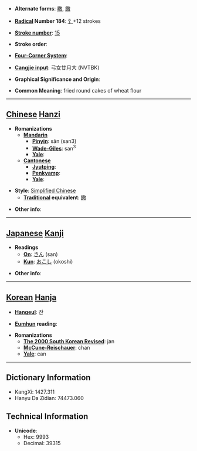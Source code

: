 * '''Alternate forms''': [[糤]], [[饊]]

* '''[[Wiktionary:Chinese radical index| Radical]] Number 184''': [[Wiktionary:Chinese radical index 饣|饣]]+12 strokes

* '''[[Wiktionary:Chinese total strokes index|Stroke number]]''': [[Wiktionary:Chinese total strokes index 15|15]]

* '''Stroke order''': 

* '''[[Wiktionary:Chinese four corner index|Four-Corner System]]''': 

* '''[[Wiktionary:Chinese Cangjie index|Cangjie input]]''': 弓女廿月大 (NVTBK)

* '''Graphical Significance and Origin''': 

* '''Common Meaning''': fried round cakes of wheat flour

----

== [[Chinese]] [[Hanzi]] ==

* '''Romanizations'''
** '''[[Mandarin]]'''
*** '''[[Pinyin]]''': sǎn (san3)
*** '''[[Wade-Giles]]''': san<sup>3</sup>
*** '''[[Yale]]''': 
** '''[[Cantonese]]'''
*** '''[[Jyutping]]''':
*** '''[[Penkyamp]]''': 
*** '''[[Yale]]''': 

* '''Style''': [[Simplified Chinese]] 
** '''[[Traditional Chinese|Traditional]] equivalent''': [[饊]]

* '''Other info''': 

----

== [[Japanese]] [[Kanji]] ==

* '''Readings'''
** '''[[On]]''': [[さん]] (san)
** '''[[Kun]]''': [[おこし]] (okoshi)

* '''Other info''':  

----

== [[Korean]] [[Hanja]] ==

* '''[[Hangeul]]''': 잔

* '''[[Eumhun]] reading''': 

* '''Romanizations'''
** '''[[The 2000 South Korean Revised Romanization|The 2000 South Korean Revised]]''': jan
** '''[[McCune-Reischauer]]''': chan
** '''[[Yale]]''': can

----

== Dictionary Information ==

* KangXi: 1427.311
* Hanyu Da Zidian: 74473.060

== Technical Information ==

* '''Unicode''':
** Hex: 9993
** Decimal: 39315